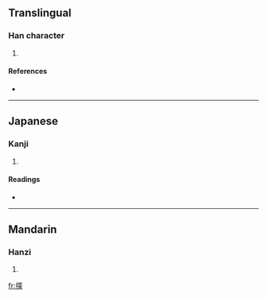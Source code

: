 ==Translingual==

===Han character===
{{Han char|rn=64|rad=手|as=13|sn=16|four=|canj=手竹大人 (QHKO)}}

# {{defn|Han|sort=手13}}

====References====
* {{Han ref|kx=0458.120|dkj=12803|dj=0807.030|hdz=31970.070|uh=64CC|ud=25804}}

----

==Japanese==

===Kanji===
{{ja-kanji|grade=|rs=手13}}

# {{defn|Japanese|sort=手13}}

====Readings====
* {{ja-readings|on=[[さく]] (saku), [[ちゃく]] (chaku)|kun=[[もちざお]] (mochizao)}}

----

==Mandarin==

===Hanzi===
{{cmn-hanzi|pin=[[cào]] ([[cao4]]), [[suǒ]] ([[suo3]])|wg=ts'ao<sup>4</sup>, so<sup>3</sup>}}

# {{defn|Mandarin|sort=手13}}

[[fr:擌]]